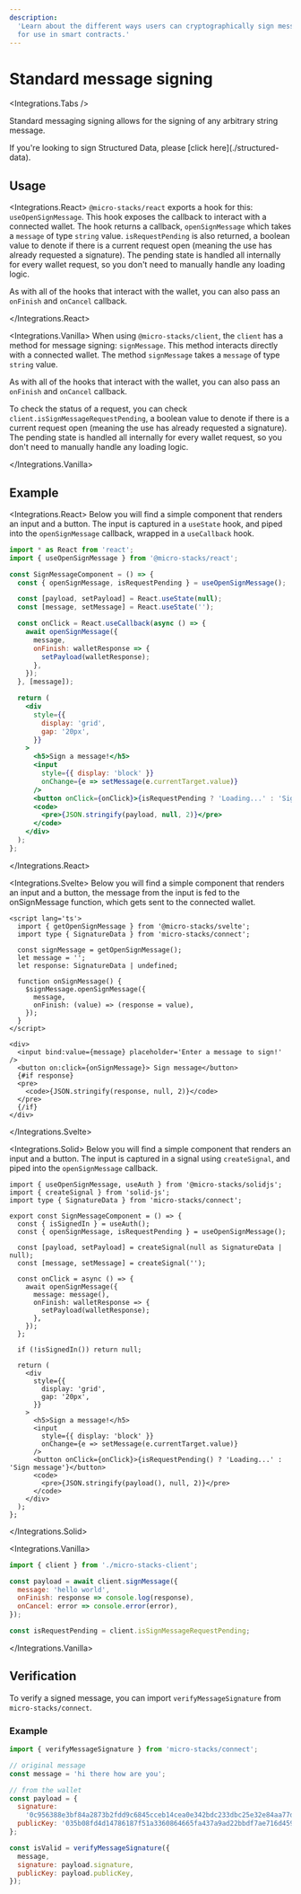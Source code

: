 ```yaml
---
description:
  'Learn about the different ways users can cryptographically sign messages, or sign Clarity values
  for use in smart contracts.'
---
```



# Standard message signing

<Integrations.Tabs />

Standard messaging signing allows for the signing of any arbitrary string message.

<Callout type="info">
  If you're looking to sign Structured Data, please [click here](./structured-data).
</Callout>

## Usage

<Integrations.React>
`@micro-stacks/react` exports a hook for this: `useOpenSignMessage`. This hook exposes the callback to interact with a
connected wallet. The hook returns a callback, `openSignMessage` which takes a `message` of type `string` value.
`isRequestPending` is also returned, a boolean value to denote if there is a current request open (meaning the use has
already requested a signature). The pending state is handled all internally for every wallet request, so you don't need
to manually handle any loading logic.

As with all of the hooks that interact with the wallet, you can also pass an `onFinish` and
`onCancel` callback.

</Integrations.React>

<Integrations.Vanilla>
When using `@micro-stacks/client`, the `client` has a method for message signing: `signMessage`. This method interacts
directly with a connected wallet. The method `signMessage` takes a `message` of type `string` value.

As with all of the hooks that interact with the wallet, you can also pass an `onFinish` and
`onCancel` callback.

To check the status of a request, you can check `client.isSignMessageRequestPending`, a boolean
value to denote if there is a current request open (meaning the use has already requested a
signature). The pending state is handled all internally for every wallet request, so you don't need
to manually handle any loading logic.

</Integrations.Vanilla>

## Example

<Integrations.React>
Below you will find a simple component that renders an input and a button. The input is captured in a `useState` hook, and piped
into the `openSignMessage` callback, wrapped in a `useCallback` hook.

```jsx
import * as React from 'react';
import { useOpenSignMessage } from '@micro-stacks/react';

const SignMessageComponent = () => {
  const { openSignMessage, isRequestPending } = useOpenSignMessage();

  const [payload, setPayload] = React.useState(null);
  const [message, setMessage] = React.useState('');

  const onClick = React.useCallback(async () => {
    await openSignMessage({
      message,
      onFinish: walletResponse => {
        setPayload(walletResponse);
      },
    });
  }, [message]);

  return (
    <div
      style={{
        display: 'grid',
        gap: '20px',
      }}
    >
      <h5>Sign a message!</h5>
      <input
        style={{ display: 'block' }}
        onChange={e => setMessage(e.currentTarget.value)}
      />
      <button onClick={onClick}>{isRequestPending ? 'Loading...' : 'Sign message'}</button>
      <code>
        <pre>{JSON.stringify(payload, null, 2)}</pre>
      </code>
    </div>
  );
};
```

</Integrations.React>

<Integrations.Svelte>
Below you will find a simple component that renders an input and a button, the message from the input is fed to the onSignMessage function, which gets sent to the connected wallet.

```svelte
<script lang='ts'>
  import { getOpenSignMessage } from '@micro-stacks/svelte';
  import type { SignatureData } from 'micro-stacks/connect';

  const signMessage = getOpenSignMessage();
  let message = '';
  let response: SignatureData | undefined;

  function onSignMessage() {
    $signMessage.openSignMessage({
      message,
      onFinish: (value) => (response = value),
    });
  }
</script>

<div>
  <input bind:value={message} placeholder='Enter a message to sign!' />
  <button on:click={onSignMessage}> Sign message</button>
  {#if response}
  <pre>
    <code>{JSON.stringify(response, null, 2)}</code>
  </pre>
  {/if}
</div>
```

</Integrations.Svelte>

<Integrations.Solid>
Below you will find a simple component that renders an input and a button. The input is captured in a signal using `createSignal`, and piped
into the `openSignMessage` callback.

```tsx
import { useOpenSignMessage, useAuth } from '@micro-stacks/solidjs';
import { createSignal } from 'solid-js';
import type { SignatureData } from 'micro-stacks/connect';

export const SignMessageComponent = () => {
  const { isSignedIn } = useAuth();
  const { openSignMessage, isRequestPending } = useOpenSignMessage();

  const [payload, setPayload] = createSignal(null as SignatureData | null);
  const [message, setMessage] = createSignal('');

  const onClick = async () => {
    await openSignMessage({
      message: message(),
      onFinish: walletResponse => {
        setPayload(walletResponse);
      },
    });
  };

  if (!isSignedIn()) return null;

  return (
    <div
      style={{
        display: 'grid',
        gap: '20px',
      }}
    >
      <h5>Sign a message!</h5>
      <input
        style={{ display: 'block' }}
        onChange={e => setMessage(e.currentTarget.value)}
      />
      <button onClick={onClick}>{isRequestPending() ? 'Loading...' : 'Sign message'}</button>
      <code>
        <pre>{JSON.stringify(payload(), null, 2)}</pre>
      </code>
    </div>
  );
};
```

</Integrations.Solid>

<Integrations.Vanilla>

```js
import { client } from './micro-stacks-client';

const payload = await client.signMessage({
  message: 'hello world',
  onFinish: response => console.log(response),
  onCancel: error => console.error(error),
});

const isRequestPending = client.isSignMessageRequestPending;
```

</Integrations.Vanilla>

## Verification

To verify a signed message, you can import `verifyMessageSignature` from `micro-stacks/connect`.

### Example

```jsx
import { verifyMessageSignature } from 'micro-stacks/connect';

// original message
const message = 'hi there how are you';

// from the wallet
const payload = {
  signature:
    '0c956388e3bf84a2873b2fdd9c6845cceb14cea0e342bdc233dbc25e32e84aa77d483f80160541c92bf3d48beed82dcbea58c3d3f93d7cbc3fbefdbd48cecf2e01',
  publicKey: '035b08fd4d14786187f51a3360864665fa437a9ad22bbdf7ae716d4599f26943a7',
};

const isValid = verifyMessageSignature({
  message,
  signature: payload.signature,
  publicKey: payload.publicKey,
});
```
